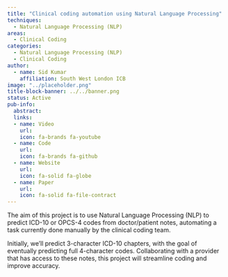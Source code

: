 ```yaml
---
title: "Clinical coding automation using Natural Language Processing"
techniques:
  - Natural Language Processing (NLP)
areas:
  - Clinical Coding
categories:
  - Natural Language Processing (NLP)
  - Clinical Coding
author:
  - name: Sid Kumar
    affiliation: South West London ICB
image: "../placeholder.png"
title-block-banner: ../../banner.png
status: Active
pub-info:
  abstract:
  links:
  - name: Video
    url:
    icon: fa-brands fa-youtube
  - name: Code
    url:
    icon: fa-brands fa-github
  - name: Website
    url:
    icon: fa-solid fa-globe
  - name: Paper
    url:
    icon: fa-solid fa-file-contract
---
```


The aim of this project is to use Natural Language Processing (NLP) to predict ICD-10 or OPCS-4 codes from doctor/patient notes, automating a task currently done manually by the clinical coding team.

Initially, we'll predict 3-character ICD-10 chapters, with the goal of eventually predicting full 4-character codes. Collaborating with a provider that has access to these notes, this project will streamline coding and improve accuracy.
